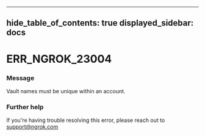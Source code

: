 

---
hide_table_of_contents: true
displayed_sidebar: docs
---


# ERR_NGROK_23004

### Message
Vault names must be unique within an account.

<ErrorDetails error="err_ngrok_23004" />



### Further help
If you're having trouble resolving this error, please reach out to [support@ngrok.com](mailto:support@ngrok.com?subject=Help%20with%20ERR_NGROK_23004)

